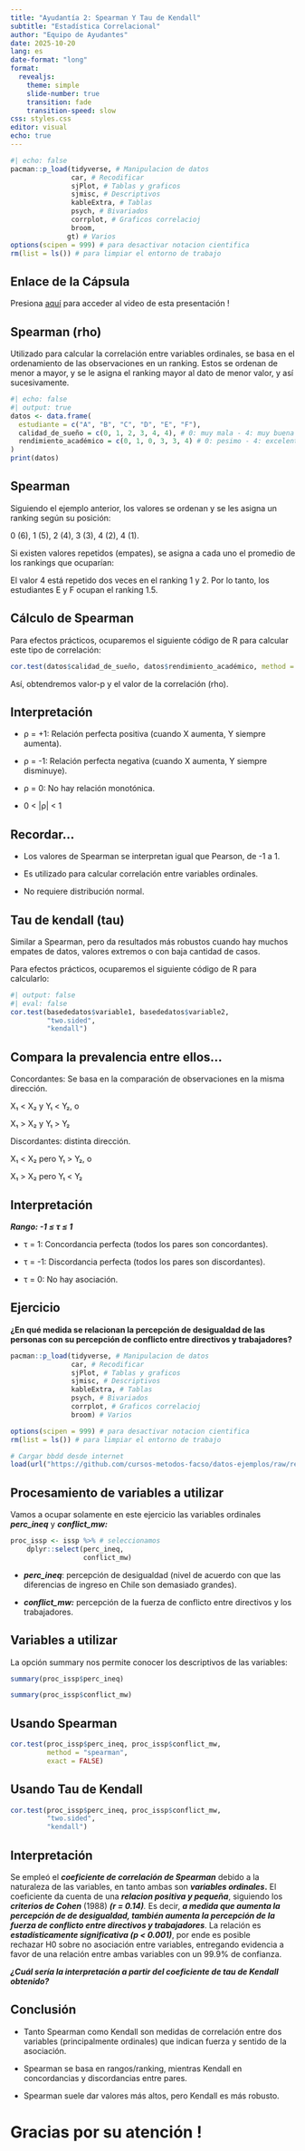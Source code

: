 ```yaml
---
title: "Ayudantía 2: Spearman Y Tau de Kendall"
subtitle: "Estadística Correlacional"
author: "Equipo de Ayudantes"
date: 2025-10-20
lang: es
date-format: "long"
format:
  revealjs:
    theme: simple
    slide-number: true
    transition: fade
    transition-speed: slow
css: styles.css
editor: visual
echo: true
---
```


```r
#| echo: false
pacman::p_load(tidyverse, # Manipulacion de datos
               car, # Recodificar
               sjPlot, # Tablas y graficos
               sjmisc, # Descriptivos
               kableExtra, # Tablas
               psych, # Bivariados
               corrplot, # Graficos correlacioj
               broom,
              gt) # Varios
options(scipen = 999) # para desactivar notacion cientifica
rm(list = ls()) # para limpiar el entorno de trabajo
```

## Enlace de la Cápsula

Presiona [aquí](https://youtu.be/4UTJhkkbs_U?si=-S3MV2L3pC11pJRn) para acceder al video de esta presentación !

## Spearman (rho)

Utilizado para calcular la correlación entre variables ordinales, se basa en el ordenamiento de las observaciones en un ranking. Estos se ordenan de menor a mayor, y se le asigna el ranking mayor al dato de menor valor, y así sucesivamente.

```r
#| echo: false
#| output: true
datos <- data.frame(
  estudiante = c("A", "B", "C", "D", "E", "F"),
  calidad_de_sueño = c(0, 1, 2, 3, 4, 4), # 0: muy mala - 4: muy buena
  rendimiento_académico = c(0, 1, 0, 3, 3, 4) # 0: pesimo - 4: excelente
)
print(datos)
```

## Spearman

Siguiendo el ejemplo anterior, los valores se ordenan y se les asigna un ranking según su posición:

0 (6), 1 (5), 2 (4), 3 (3), 4 (2), 4 (1).

Si existen valores repetidos (empates), se asigna a cada uno el promedio de los rankings que ocuparían:

El valor 4 está repetido dos veces en el ranking 1 y 2. Por lo tanto, los estudiantes E y F ocupan el ranking 1.5.

## Cálculo de Spearman

Para efectos prácticos, ocuparemos el siguiente código de R para calcular este tipo de correlación:

```r
cor.test(datos$calidad_de_sueño, datos$rendimiento_académico, method = "spearman")
```

Así, obtendremos valor-p y el valor de la correlación (rho).

## Interpretación

-   ρ = +1: Relación perfecta positiva (cuando X aumenta, Y siempre aumenta).

-   ρ = -1: Relación perfecta negativa (cuando X aumenta, Y siempre disminuye).

-   ρ = 0: No hay relación monotónica.

-   0 \< \|ρ\| \< 1

## Recordar...

-   Los valores de Spearman se interpretan igual que Pearson, de -1 a 1.

-   Es utilizado para calcular correlación entre variables ordinales.

-   No requiere distribución normal.

## Tau de kendall (tau)

Similar a Spearman, pero da resultados más robustos cuando hay muchos empates de datos, valores extremos o con baja cantidad de casos.

Para efectos prácticos, ocuparemos el siguiente código de R para calcularlo:

```r
#| output: false
#| eval: false
cor.test(basededatos$variable1, basededatos$variable2,
         "two.sided", 
         "kendall")
```

## Compara la prevalencia entre ellos...

Concordantes: Se basa en la comparación de observaciones en la misma dirección.

X₁ \< X₂ y Y₁ \< Y₂, o

X₁ \> X₂ y Y₁ \> Y₂

Discordantes: distinta dirección.

X₁ \< X₂ pero Y₁ \> Y₂, o

X₁ \> X₂ pero Y₁ \< Y₂

## Interpretación

***Rango: -1 ≤ τ ≤ 1***

-   τ = 1: Concordancia perfecta (todos los pares son concordantes).

-   τ = -1: Discordancia perfecta (todos los pares son discordantes).

-   τ = 0: No hay asociación.

## Ejercicio

**¿En qué medida se relacionan la percepción de desigualdad de las personas con su percepción de conflicto entre directivos y trabajadores?**

```r
pacman::p_load(tidyverse, # Manipulacion de datos
               car, # Recodificar
               sjPlot, # Tablas y graficos
               sjmisc, # Descriptivos
               kableExtra, # Tablas
               psych, # Bivariados
               corrplot, # Graficos correlacioj
               broom) # Varios

options(scipen = 999) # para desactivar notacion cientifica
rm(list = ls()) # para limpiar el entorno de trabajo

# Cargar bbdd desde internet
load(url("https://github.com/cursos-metodos-facso/datos-ejemplos/raw/refs/heads/main/issp_2009_chile.RData"))
```

## Procesamiento de variables a utilizar

Vamos a ocupar solamente en este ejercicio las variables ordinales ***perc_ineq*** y ***conflict_mw:***

```r
proc_issp <- issp %>% # seleccionamos
    dplyr::select(perc_ineq,
                  conflict_mw) 
```

-   ***perc_ineq***: percepción de desigualdad (nivel de acuerdo con que las diferencias de ingreso en Chile son demasiado grandes).

-   ***conflict_mw:*** percepción de la fuerza de conflicto entre directivos y los trabajadores.

## Variables a utilizar

La opción summary nos permite conocer los descriptivos de las variables:

```r
summary(proc_issp$perc_ineq) 
```

```r
summary(proc_issp$conflict_mw)
```

## Usando Spearman

```r
cor.test(proc_issp$perc_ineq, proc_issp$conflict_mw, 
         method = "spearman", 
         exact = FALSE)
```

## Usando Tau de Kendall

```r
cor.test(proc_issp$perc_ineq, proc_issp$conflict_mw,
         "two.sided", 
         "kendall")
```

## Interpretación

Se empleó el ***coeficiente de correlación de Spearman*** debido a la naturaleza de las variables, en tanto ambas son ***variables ordinales*****.** El coeficiente da cuenta de una ***relacion positiva y pequeña***, siguiendo los ***criterios de Cohen*** (1988) ***(r = 0.14)**.* Es decir, ***a medida que aumenta la percepción de de desigualdad, también aumenta la percepción de la fuerza de conflicto entre directivos y trabajadores***. La relación es ***estadísticamente significativa (p \< 0.001)***, por ende es posible rechazar H0 sobre no asociación entre variables, entregando evidencia a favor de una relación entre ambas variables con un 99.9% de confianza.

***¿Cuál sería la interpretación a partir del coeficiente de tau de Kendall obtenido?***

## Conclusión

-   Tanto Spearman como Kendall son medidas de correlación entre dos variables (principalmente ordinales) que indican fuerza y sentido de la asociación.

-   Spearman se basa en rangos/ranking, mientras Kendall en concordancias y discordancias entre pares.

-   Spearman suele dar valores más altos, pero Kendall es más robusto.

# **Gracias por su atención !**
